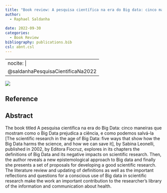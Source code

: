 ```yaml
---
title: "Book review: A pesquisa científica na era do Big data: cinco maneiras que mostram como o Big data prejudica a ciência, e como podemos salvá-la"
author:
  - Raphael Saldanha
  
date: 2022-09-30
categories: 
  - Book Review
bibliography: publications.bib
csl: abnt.csl
---
```


---
nocite: |
  @saldanhaPesquisaCientificaNa2022
---

![](images/Screenshot from 2023-10-02 13-15-15.png)

## Reference

::: {#refs}
:::

## Abstract

The book titled A pesquisa científica na era do Big Data: cinco maneiras que mostram como o Big Data prejudica a ciência, e como podemos salvá-la \[The scientific research in the age of Big Data: five ways that show how the Big Data harms the science, and how we can save it\], by Sabina Leonelli, published in 2002, by Editora Fiocruz, explores in its chapters the definitions of Big Data and its negative impacts on scientific research. Then, the author reveals a new epistemological approach to Big data and finally she presents a set of proposals for developing a good scientific research. The literature review and updating of definitions as well as the important reflections and questions for a conscious use of Big data in scientific research make the work an important contribution to the researcher's library of the information and communication about health.
